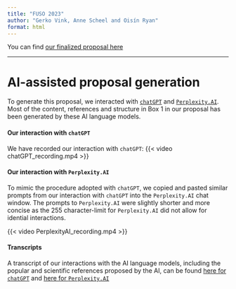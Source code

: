 ```yaml
---
title: "FUSO 2023"
author: "Gerko Vink, Anne Scheel and Oisín Ryan"
format: html
---
```


You can find [our finalized proposal here](Proposal2023_Vink_Scheel_Ryan.pdf)

---

# AI-assisted proposal generation
To generate this proposal, we interacted with [`chatGPT`](https://openai.com/blog/chatgpt/) and [`Perplexity.AI`](https://www.perplexity.ai). Most of the content, references and structure in Box 1 in our proposal has been generated by these AI language models. 

#### Our interaction with `chatGPT`
We have recorded our interaction with `chatGPT`:
{{< video chatGPT_recording.mp4 >}}

#### Our interaction with `Perplexity.AI`
To mimic the procedure adopted with `chatGPT`, we copied and pasted similar prompts from our interaction with `chatGPT` into the `Perplexity.AI` chat window. The prompts to `Perplexity.AI` were slightly shorter and more concise as the 255 character-limit for `Perplexity.AI` did not allow for idential interactions. 

{{< video PerplexityAI_recording.mp4 >}}

#### Transcripts
A transcript of our interactions with the AI language models, including the popular and scientific references proposed by the AI, can be found [here for `chatGPT`](chatGPT_transcript.pdf) and [here for `Perplexity.AI`](PerplexityAI_transcript.pdf)
